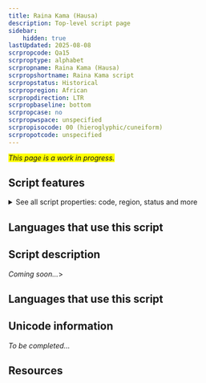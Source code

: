```yaml
---
title: Raina Kama (Hausa)
description: Top-level script page
sidebar:
    hidden: true
lastUpdated: 2025-08-08
scrpropcode: Qa15
scrproptype: alphabet
scrpropname: Raina Kama (Hausa)
scrpropshortname: Raina Kama script
scrpropstatus: Historical
scrpropregion: African
scrpropdirection: LTR
scrpropbaseline: bottom
scrpropcase: no
scrpropwspace: unspecified
scrpropisocode: 00 (hieroglyphic/cuneiform)
scrpropotcode: unspecified
---
```


<span style='background-color:yellow'>_This page is a work in progress._</span>


## Script features

<details>
<summary> See all script properties: code, region, status and more</summary>
<ScriptInfo />
</details>

## Languages that use this script

<WsList script='Qa15' wsMax='5' />

## Script description

_Coming soon..._>

## Languages that use this script

<WsList script='Qa15' wsMax='5' />

## Unicode information

_To be completed..._

## Resources

<ScriptResources detailSummary='seemore' />

